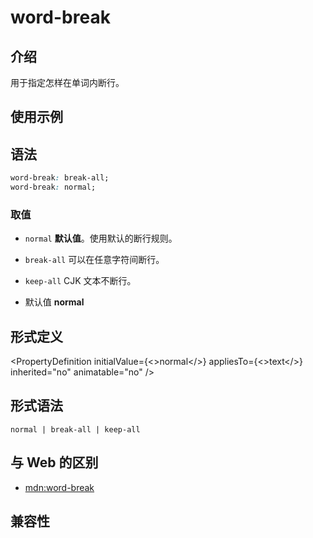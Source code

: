 # word-break

## 介绍

用于指定怎样在单词内断行。

## 使用示例


<Go
  example="css-api"
  defaultFile="src/word-break/App.tsx"
  img="/assets/doc/css/word-break.jpg"
  entry="src/word-break"
  defaultEntryFile="dist/word-break.lynx.bundle"
/>

## 语法

```css
word-break: break-all;
word-break: normal;
```

### 取值

- `normal`
  **默认值**。使用默认的断行规则。

- `break-all`
  可以在任意字符间断行。

- `keep-all`
  CJK 文本不断行。

- 默认值
  **normal**

## 形式定义


<PropertyDefinition
  initialValue={<>normal</>}
  appliesTo={<>text</>}
  inherited="no"
  animatable="no"
/>

## 形式语法

```
normal | break-all | keep-all
```

## 与 Web 的区别

- [mdn:word-break](https://developer.mozilla.org/en-US/docs/Web/CSS/word-break)

## 兼容性


<LegacyCompatTable metadata="css/properties/word-break" />
